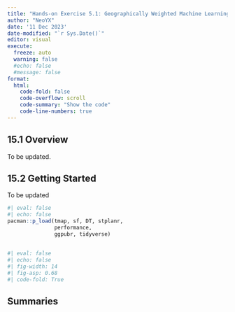 ```yaml
---
title: "Hands-on Exercise 5.1: Geographically Weighted Machine Learning"
author: "NeoYX"
date: '11 Dec 2023'
date-modified: "`r Sys.Date()`"
editor: visual
execute: 
  freeze: auto
  warning: false
  #echo: false
  #message: false
format: 
  html:
    code-fold: false
    code-overflow: scroll
    code-summary: "Show the code"
    code-line-numbers: true
---
```


## **15.1 Overview**

To be updated.

## **15.2 Getting Started**

To be updated

```r
#| eval: false
#| echo: false
pacman::p_load(tmap, sf, DT, stplanr,
               performance,
               ggpubr, tidyverse)
```

## 

```r

#| eval: false
#| echo: false
#| fig-width: 14
#| fig-asp: 0.68
#| code-fold: True
```

## Summaries
